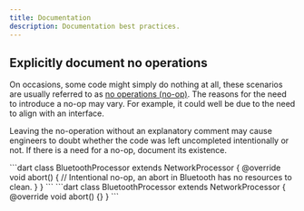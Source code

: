 ```yaml
---
title: Documentation
description: Documentation best practices.
---
```



## Explicitly document no operations

On occasions, some code might simply do nothing at all, these scenarios are usually referred to as [no operations (no-op)](<https://en.wikipedia.org/wiki/NOP_(code)>).
The reasons for the need to introduce a no-op may vary. For example, it could well be due to the need to align with an interface.

Leaving the no-operation without an explanatory comment may cause engineers to doubt whether
the code was left uncompleted intentionally or not. If there is a need for a no-op, document its existence.

<Tabs>
  <TabItem label="Good ✅">
    ```dart
class BluetoothProcessor extends NetworkProcessor {
      @override
      void abort() {
          // Intentional no-op, an abort in Bluetooth has no resources to clean.
      }
}
```

  </TabItem>
  <TabItem label="Bad ❗️">
    ```dart
class BluetoothProcessor extends NetworkProcessor {
      @override
      void abort() {}
}
    ```
  </TabItem>
</Tabs>
